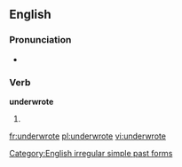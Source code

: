 ==English==

===Pronunciation===
* {{IPA|/ʌndəɻˈɻoʊt/}}

===Verb===
'''underwrote'''

# {{simple past of|underwrite}}

[[Category:English irregular simple past forms]]

[[fr:underwrote]]
[[pl:underwrote]]
[[vi:underwrote]]